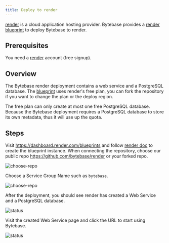 ```yaml
---
title: Deploy to render
---
```


[render](https://render.com) is a cloud application hosting provider. Bytebase provides a [render blueprint](https://github.com/bytebase/render) to deploy Bytebase to render.

## Prerequisites

You need a [render](https://render.com) account (free signup).

## Overview

The Bytebase render deployment contains a web service and a PostgreSQL database. The [blueprint](https://github.com/bytebase/render/blob/main/render.yaml) uses render's free plan, you can fork the repository if you want to change the plan or the deploy region.

<HintBlock type="info">

The free plan can only create at most one free PostgreSQL database. Because the Bytebase deployment requires a PostgreSQL database to store its own metadata, thus it will use up the quota.

</HintBlock>

## Steps

Visit https://dashboard.render.com/blueprints and follow [render doc](https://render.com/docs/infrastructure-as-code) to create the blueprint instance. When connecting the repository, choose our public repo https://github.com/bytebase/render or your forked repo.

![choose-repo](/content/docs/get-started/install/render-blueprint-repo.webp)

Choose a Service Group Name such as `bytebase`.

![choose-repo](/content/docs/get-started/install/render-blueprint-name.webp)

After the deployment, you should see render has created a Web Service and a PostgreSQL database.

![status](/content/docs/get-started/install/render-blueprint-status.webp)

Visit the created Web Service page and click the URL to start using Bytebase.

![status](/content/docs/get-started/install/render-blueprint-web.webp)
